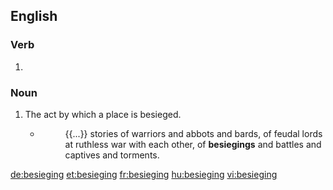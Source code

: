 
==English==

===Verb===
{{head|en}}

# {{present participle of|besiege}}

===Noun===
{{en-noun}}

# The act by which a place is besieged.
#* {{w|Frances Hodgson Burnett}}
#*: {{...}} stories of warriors and abbots and bards, of feudal lords at ruthless war with each other, of '''besiegings''' and battles and captives and torments.

[[de:besieging]]
[[et:besieging]]
[[fr:besieging]]
[[hu:besieging]]
[[vi:besieging]]